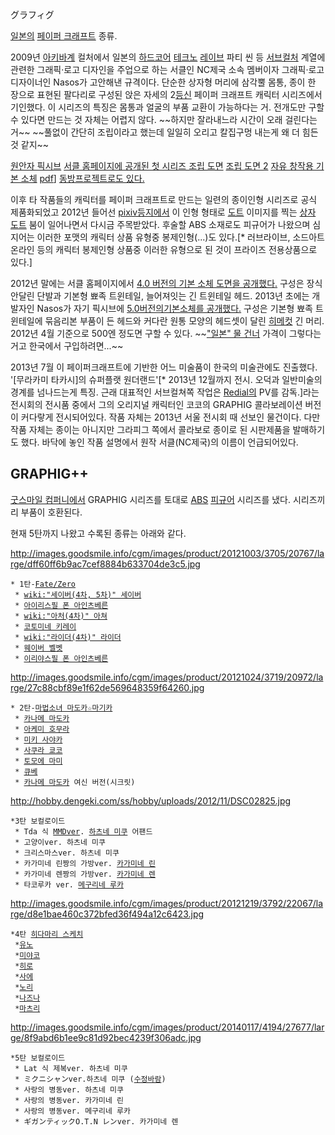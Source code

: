 

グラフィグ

[[일본]]의 [[페이퍼 크래프트]] 종류.

2009년 [[아키바]]계 컬처에서 일본의 [[하드코어]] [[테크노]] [[레이브]] 파티 씬 등 [[서브컬처]] 계열에 관련한 그래픽·로고 디자인을 주업으로 하는 서클인 NC제국 소속 멤버이자 그래픽·로고 디자이너인 Nasos가 고안해낸 규격이다. 단순한 상자형 머리에 삼각뿔 몸통, 종이 한 장으로 표현된 팔다리로 구성된 앉은 자세의 2[[등신]] 페이퍼 크래프트 캐릭터 시리즈에서 기인했다. 이 시리즈의 특징은 몸통과 얼굴의 부품 교환이 가능하다는 거. 전개도만 구할 수 있다면 만드는 것 자체는 어렵지 않다. ~~하지만 잘라내느라 시간이 오래 걸린다는 거~~ ~~풀없이 간단히 조립이라고 했는데 일일히 오리고 칼집구멍 내는게 왜 더 힘든 것 같지~~

[http://www.pixiv.net/member_illust.php?mode=medium&illust_id=6392401 원안자 픽시브] 
[http://www.ncempire.net/ncpt/001.htm 서클 홈페이지에 공개된 첫 시리즈 조립 도면] [http://www.ncempire.net/ncpt/2_01.jpg 조립 도면 2] [https://dl.dropboxusercontent.com/u/188051/blank_graphig.zip 자유 창작용 기본 소체] [http://0-media-cdn.foolz.us/ffuuka/board/po/image/1391/71/1391718893474.pdf pdf]]
[http://pontarocene.web.fc2.com/ 동방프로젝트로도 있다.]

이후 타 작품들의 캐릭터를 페이퍼 크래프트로 만드는 일련의 종이인형 시리즈로 공식 제품화되었고 2012년 들어선 [[pixiv]]등지에서 이 인형 형태로 [[도트]] 이미지를 찍는 [[상자 도트]] 붐이 일어나면서 다시금 주목받았다. 후술할 ABS 소재로도 피규어가 나왔으며 심지어는 이러한 포맷의 캐릭터 상품 유형중 봉제인형(...)도 있다.[* 러브라이브, 소드아트온라인 등의 캐릭터 봉제인형 상품중 이러한 유형으로 된 것이 프라이즈 전용상품으로 있다.] 

2012년 말에는 서클 홈페이지에서 [http://www.ncempire.net/blagra/blank_graphig_v4_0.zip 4.0 버전의 기본 소체 도면을 공개했다.] 구성은 장식 안달린 단발과 기본형 뾰족 트윈테일, 늘어져잇는 긴 트윈테일 헤드.
2013년 초에는 개발자인 Nasos가 자기 픽시브에 [http://www.pixiv.net/member_illust.php?mode=medium&illust_id=34400616  5.0버전의기본소체를 공개했다.] 구성은 기본형 뾰족 트윈테일에 묶음리본 부품이 든 헤드와 커다란 원통 모양의 헤드셋이 달린 [[히메컷]] 긴 머리.
2012년 4월 기준으로 500엔 정도면 구할 수 있다. ~~[["일본" 물 건너]] 가격이 그렇다는 거고 한국에서 구입하려면...~~

2013년 7월 이 페이퍼크래프트에 기반한 어느 미술품이 한국의 미술관에도 진출했다. '[무라카미 타카시]의 슈퍼플랫 원더랜드'[* 2013년 12월까지 전시. 오덕과 일반미술의 경계를 넘나드는게 특징. 근래 대표적인 서브컬쳐쪽 작업은 [[Redial]]의 PV를 감독.]라는 전시회의 전시품 중에서 그의 오리지널 캐릭터인 코코의 GRAPHIG 콜라보레이션 버전이 커다랗게 전시되어있다. 작품 자체는 2013년 서울 전시회 때 선보인 물건이다. 다만 작품 자체는 종이는 아니지만 그라피그 쪽에서 콜라보로 종이로 된 시판제품을 발매하기도 했다. 바닥에 놓인 작품 설명에서 원작 서클(NC제국)의 이름이 언급되어있다.

== GRAPHIG++ ==
[[굿스마일 컴퍼니]]에서 GRAPHIG 시리즈를 토대로 [[ABS]] [[피규어]] 시리즈를 냈다. 시리즈끼리 부품이 호환된다.

현재 5탄까지 나왔고 수록된 종류는 아래와 같다.

http://images.goodsmile.info/cgm/images/product/20121003/3705/20767/large/dff60ff6b9ac7cef8884b633704de3c5.jpg
 * 1탄-[[Fate/Zero]]
  * [[wiki:"세이버(4차, 5차)" 세이버]]
  * [[아이리스필 폰 아인츠베른]]
  * [[wiki:"아처(4차)" 아쳐]]
  * [[코토미네 키레이]]
  * [[wiki:"라이더(4차)" 라이더]]
  * [[웨이버 벨벳]]
  * [[이리야스필 폰 아인츠베른]]

http://images.goodsmile.info/cgm/images/product/20121024/3719/20972/large/27c88cbf89e1f62de569648359f64260.jpg
 * 2탄-[[마법소녀 마도카☆마기카]]
  * [[카나메 마도카]]
  * [[아케미 호무라]]
  * [[미키 사야카]]
  * [[사쿠라 쿄코]]
  * [[토모에 마미]]
  * [[큐베]]
  * [[카나메 마도카]] 여신 버전(시크릿)

http://hobby.dengeki.com/ss/hobby/uploads/2012/11/DSC02825.jpg
 *3탄 보컬로이드
  * Tda 식 [[MMD]]ver. [[하츠네 미쿠]] 어팬드
  * 고양이ver. 하츠네 미쿠
  * 크리스마스ver. 하츠네 미쿠
  * 카가미네 린짱의 가방ver. [[카가미네 린]]
  * 카가미네 렌짱의 가방ver. [[카가미네 렌]]
  * 타코루카 ver. [[메구리네 루카]]

http://images.goodsmile.info/cgm/images/product/20121219/3792/22067/large/d8e1bae460c372bfed36f494a12c6423.jpg
 *4탄 [[히다마리 스케치]]
  *[[유노]]
  *[[미야코]]
  *[[히로]]
  *[[사에]]
  *[[노리]]
  *[[나즈나]]
  *[[마츠리]]

http://images.goodsmile.info/cgm/images/product/20140117/4194/27677/large/8f9abd6b1ee9c81d92bec4239f306adc.jpg
 *5탄 보컬로이드
  * Lat 식 제복ver. 하츠네 미쿠
  * ミクニシャンver.하츠네 미쿠 ([[수정바람]])
  * 사랑의 병동ver. 하츠네 미쿠
  * 사랑의 병동ver. 카가미네 린
  * 사랑의 병동ver. 메구리네 루카
  * ギガンティックO.T.N レンver. 카가미네 렌
 
